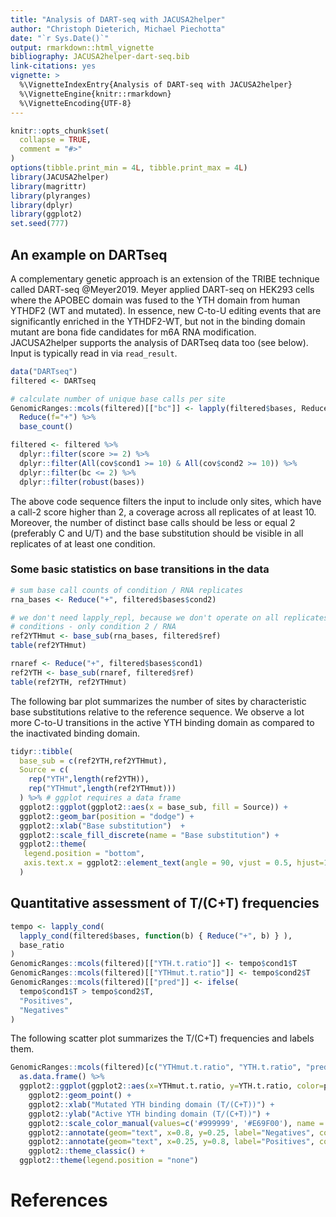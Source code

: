 ```yaml
---
title: "Analysis of DART-seq with JACUSA2helper"
author: "Christoph Dieterich, Michael Piechotta"
date: "`r Sys.Date()`"
output: rmarkdown::html_vignette
bibliography: JACUSA2helper-dart-seq.bib
link-citations: yes
vignette: >
  %\VignetteIndexEntry{Analysis of DART-seq with JACUSA2helper}
  %\VignetteEngine{knitr::rmarkdown}
  %\VignetteEncoding{UTF-8}
---
```


```r
knitr::opts_chunk$set(
  collapse = TRUE,
  comment = "#>"
)
options(tibble.print_min = 4L, tibble.print_max = 4L)
library(JACUSA2helper)
library(magrittr)
library(plyranges)
library(dplyr)
library(ggplot2)
set.seed(777)
```

## An example on DARTseq

A complementary genetic approach is an extension of the TRIBE technique called DART-seq @Meyer2019.
Meyer applied DART-seq on HEK293 cells where the APOBEC domain was fused to the YTH domain from human YTHDF2 (WT and mutated).
In essence, new C-to-U editing events that are significantly enriched in the YTHDF2-WT, but not in the binding domain mutant are bona fide candidates for m6A RNA modification.
JACUSA2helper supports the analysis of DARTseq data too (see below). Input is typically read in via `read_result`.

```r
data("DARTseq")
filtered <- DARTseq

# calculate number of unique base calls per site
GenomicRanges::mcols(filtered)[["bc"]] <- lapply(filtered$bases, Reduce, f = "+") %>% 
  Reduce(f="+") %>% 
  base_count()

filtered <- filtered %>%
  dplyr::filter(score >= 2) %>%
  dplyr::filter(All(cov$cond1 >= 10) & All(cov$cond2 >= 10)) %>%
  dplyr::filter(bc <= 2) %>%
  dplyr::filter(robust(bases))
```
The above code sequence filters the input to include only sites, which have a call-2 score higher than 2, a coverage across all replicates of at least 10.
Moreover, the number of distinct base calls should be less or equal 2 (preferably C and U/T) and the base substitution should be visible in all replicates
of at least one condition.

### Some basic statistics on base transitions in the data

```r
# sum base call counts of condition / RNA replicates
rna_bases <- Reduce("+", filtered$bases$cond2)

# we don't need lapply_repl, because we don't operate on all replicates from all
# conditions - only condition 2 / RNA
ref2YTHmut <- base_sub(rna_bases, filtered$ref)
table(ref2YTHmut)
```

```r
rnaref <- Reduce("+", filtered$bases$cond1)
ref2YTH <- base_sub(rnaref, filtered$ref)
table(ref2YTH, ref2YTHmut)
```
The following bar plot summarizes the number of sites by characteristic base substitutions relative to the reference sequence.
We observe a lot more C-to-U transitions in the active YTH binding domain as compared to the inactivated binding domain.

```r
tidyr::tibble(
  base_sub = c(ref2YTH,ref2YTHmut), 
  Source = c(
    rep("YTH",length(ref2YTH)),
    rep("YTHmut",length(ref2YTHmut)))
  ) %>% # ggplot requires a data frame
  ggplot2::ggplot(ggplot2::aes(x = base_sub, fill = Source)) +
  ggplot2::geom_bar(position = "dodge") + 
  ggplot2::xlab("Base substitution")  +
  ggplot2::scale_fill_discrete(name = "Base substitution") +
  ggplot2::theme(
   legend.position = "bottom", 
   axis.text.x = ggplot2::element_text(angle = 90, vjust = 0.5, hjust=1)
  )
```

## Quantitative assessment of T/(C+T) frequencies

```r
tempo <- lapply_cond(
  lapply_cond(filtered$bases, function(b) { Reduce("+", b) } ),
  base_ratio
)
GenomicRanges::mcols(filtered)[["YTH.t.ratio"]] <- tempo$cond1$T
GenomicRanges::mcols(filtered)[["YTHmut.t.ratio"]] <- tempo$cond2$T
GenomicRanges::mcols(filtered)[["pred"]] <- ifelse(
  tempo$cond1$T > tempo$cond2$T, 
  "Positives", 
  "Negatives"
)
```

The following scatter plot summarizes the T/(C+T) frequencies and labels them.

```r
GenomicRanges::mcols(filtered)[c("YTHmut.t.ratio", "YTH.t.ratio", "pred")] %>% 
  as.data.frame() %>%
  ggplot2::ggplot(ggplot2::aes(x=YTHmut.t.ratio, y=YTH.t.ratio, color=pred)) + 
    ggplot2::geom_point() + 
    ggplot2::xlab("Mutated YTH binding domain (T/(C+T))") + 
    ggplot2::ylab("Active YTH binding domain (T/(C+T))") + 
    ggplot2::scale_color_manual(values=c('#999999', '#E69F00'), name = "") +
    ggplot2::annotate(geom="text", x=0.8, y=0.25, label="Negatives", color="#999999", size=6) + 
    ggplot2::annotate(geom="text", x=0.25, y=0.8, label="Positives", color="#E69F00", size=6) + 
    ggplot2::theme_classic() +
  ggplot2::theme(legend.position = "none")
```

# References

